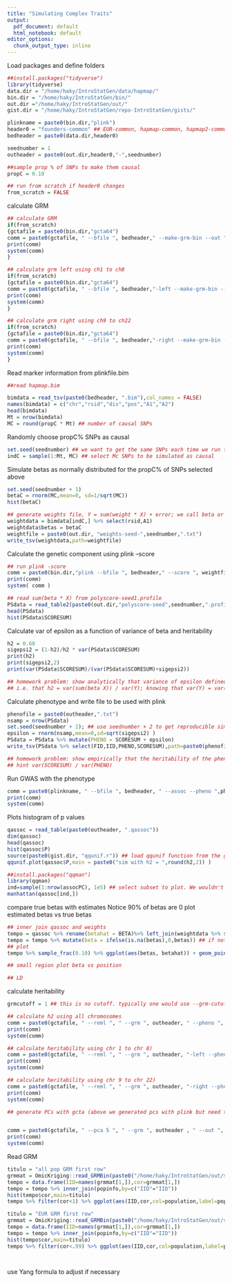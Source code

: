 ```yaml
---
title: "Simulating Complex Traits"
output:
  pdf_document: default
  html_notebook: default
editor_options:
  chunk_output_type: inline
---
```



Load packages and define folders
```r
##install.packages("tidyverse")
library(tidyverse)
data.dir = "/home/haky/IntroStatGen/data/hapmap/"
bin.dir = "/home/haky/IntroStatGen/bin/"
out.dir ="/home/haky/IntroStatGen/out/"
gist.dir = "/home/haky/IntroStatGen/repo-IntroStatGen/gists/"

plinkname = paste0(bin.dir,"plink")
header0 = "founders-common" ## EUR-common, hapmap-common, hapmap2-common
bedheader = paste0(data.dir,header0)

seednumber = 1
outheader = paste0(out.dir,header0,"-",seednumber)

##sample prop % of SNPs to make them causal
propC = 0.10

## run from scratch if header0 changes
from_scratch = FALSE

```

calculate GRM
```r

## calculate GRM
if(from_scratch)
{gctafile = paste0(bin.dir,"gcta64")
comm = paste0(gctafile, " --bfile ", bedheader," --make-grm-bin --out ", outheader)
print(comm)
system(comm)
}

## calculate grm left using ch1 to ch8 
if(from_scratch)
{gctafile = paste0(bin.dir,"gcta64")
comm = paste0(gctafile, " --bfile ", bedheader,"-left --make-grm-bin --out ", outheader,"-left")
print(comm)
system(comm)
}

## calculate grm right using ch9 to ch22 
if(from_scratch)
{gctafile = paste0(bin.dir,"gcta64")
comm = paste0(gctafile, " --bfile ", bedheader,"-right --make-grm-bin --out ", outheader,"-right")
print(comm)
system(comm)
}
```

Read marker information from plinkfile.bim
```r
##read hapmap.bim

bimdata = read_tsv(paste0(bedheader, ".bim"),col_names = FALSE)
names(bimdata) = c("chr","rsid","dis","pos","A1","A2")
head(bimdata)
Mt = nrow(bimdata)
MC = round(propC * Mt) ## number of causal SNPs

```


Randomly choose propC% SNPs as causal
```r

set.seed(seednumber) ## we want to get the same SNPs each time we run this
indC = sample(1:Mt, MC) ## select Mc SNPs to be simulated as causal

```

Simulate betas as normally distributed for the propC% of SNPs selected above
```r

set.seed(seednumber + 1)
betaC = rnorm(MC,mean=0, sd=1/sqrt(MC))
hist(betaC)

## generate weights file, Y = sum(weight * X) + error; we call beta or weight interchangeably
weightdata = bimdata[indC,] %>% select(rsid,A1) 
weightdata$betas = betaC
weightfile = paste0(out.dir, "weights-seed-",seednumber,".txt")
write_tsv(weightdata,path=weightfile)

```

Calculate the genetic component using plink --score
```r
## run plink -score
comm = paste0(bin.dir,"plink --bfile ", bedheader," --score ", weightfile, " header sum --out ", out.dir,"polyscore-seed",seednumber)
print(comm)
system( comm )

## read sum(beta * X) from polyscore-seed1.profile
PSdata = read_table2(paste0(out.dir,"polyscore-seed",seednumber,".profile"))
head(PSdata)
hist(PSdata$SCORESUM)
```

Calculate var of epsilon as a function of variance of beta and heritability
```r

h2 = 0.60
sigepsi2 = (1-h2)/h2 * var(PSdata$SCORESUM)
print(h2)
print(sigepsi2,2)
print(var(PSdata$SCORESUM)/(var(PSdata$SCORESUM)+sigepsi2))

## homework problem: show analytically that variance of epsilon defined above leads to the heritability h2. 
## i.e. that h2 = var(sum(beta X)) / var(Y); knowing that var(Y) = var(sum(beta X)) + var(epsilon)

```

Calculate phenotype and write file to be used with plink
```r

phenofile = paste0(outheader,".txt")
nsamp = nrow(PSdata)
set.seed(seednumber + 2); ## use seednumber + 2 to get reproducible simulations
epsilon = rnorm(nsamp,mean=0,sd=sqrt(sigepsi2) )
PSdata = PSdata %>% mutate(PHENO = SCORESUM + epsilon)
write_tsv(PSdata %>% select(FID,IID,PHENO,SCORESUM),path=paste0(phenofile))

## homework problem: show empirically that the heritability of the phenotype is = h2
## hint var(SCORESUM) / var(PHENO) 

```

Run GWAS with the phenotype
```r

comm = paste0(plinkname, " --bfile ", bedheader, " --assoc --pheno ",phenofile, " --pheno-name PHENO ", " --out ", outheader)
print(comm)
system(comm)
```


Plots histogram of p values
```r

qassoc = read_table(paste0(outheader, ".qassoc"))
dim(qassoc)
head(qassoc)
hist(qassoc$P)
source(paste0(gist.dir, "qqunif.r")) ## load qqunif function from the gist folder
qqunif.plot(qassoc$P,main = paste0("sim with h2 = ",round(h2,2)) )

```

```r
##install.packages("qqman")
library(qqman)
ind=sample(1:nrow(assocPC), 1e5) ## select subset to plot. We wouldn't do this in a real analysis since we could be missing significant hits by subsampling.
manhattan(qassoc[ind,])

```

compare true betas with estimates
Notice 90% of betas are 0
plot estimated betas vs true betas
```r

## inner join qassoc and weights
tempo = qassoc %>% rename(betahat = BETA)%>% left_join(weightdata %>% select(rsid,betas),by=c("SNP"="rsid")) 
tempo = tempo %>% mutate(beta = ifelse(is.na(betas),0,betas)) ## if not in weights file, beta=0
## plot
tempo %>% sample_frac(0.10) %>% ggplot(aes(betas, betahat)) + geom_point() + geom_abline()

## small region plot beta vs position

## LD

```




calculate heritability

```r
grmcutoff = 1 ## this is no cutoff. typically one would use --grm-cutoff 0.025

## calculate h2 using all chromosomes
comm = paste0(gctafile, " --reml ", " --grm ", outheader, " --pheno ", phenofile ,"  --grm-cutoff ",grmcutoff, " --out ", outheader, "-gcta-all")
print(comm)
system(comm)

## calculate heritability using chr 1 to chr 8)
comm = paste0(gctafile, " --reml ", " --grm ", outheader, "-left --pheno ", phenofile , " --grm-cutoff ",grmcutoff," --out ", outheader, "-gcta-left")
print(comm)
system(comm)

## calculate heritability using chr 9 to chr 22)
comm = paste0(gctafile, " --reml ", " --grm ", outheader, "-right --pheno ", phenofile , " --grm-cutoff ",grmcutoff," --out ", outheader, "-gcta-right")
print(comm)
system(comm)

```



```r

## generate PCs with gcta (above we generated pcs with plink but need to get rid of header and I only want 5 pcs. Once the GRM is calculated, PCs are cheap to generate: 1.3 seconds)


comm = paste0(gctafile, " --pca 5 ", " --grm ", outheader , " --out ", outheader, "-gcta-covar")
print(comm)
system(comm)


```


Read GRM

```r

titulo = "all pop GRM first row"
grmmat = OmicKriging::read_GRMBin(paste0("/home/haky/IntroStatGen/out/simpheno-all-1.grm"))
tempo = data.frame(IID=names(grmmat[1,]),cor=grmmat[1,])
tempo = tempo %>% inner_join(popinfo,by=c("IID"="IID"))
hist(tempo$cor,main=titulo)
tempo %>% filter(cor<1) %>% ggplot(aes(IID,cor,col=population,label=population)) + geom_point() + geom_label() + ggtitle(titulo)

titulo = "EUR GRM first row"
grmmat = OmicKriging::read_GRMBin(paste0("/home/haky/IntroStatGen/out/simpheno-EUR-1.grm"))
tempo = data.frame(IID=names(grmmat[1,]),cor=grmmat[1,])
tempo = tempo %>% inner_join(popinfo,by=c("IID"="IID"))
hist(tempo$cor,main=titulo)
tempo %>% filter(cor<.99) %>% ggplot(aes(IID,cor,col=population,label=population)) + geom_point() + geom_label()+ ggtitle(titulo)




```




use Yang formula to adjust if necessary

